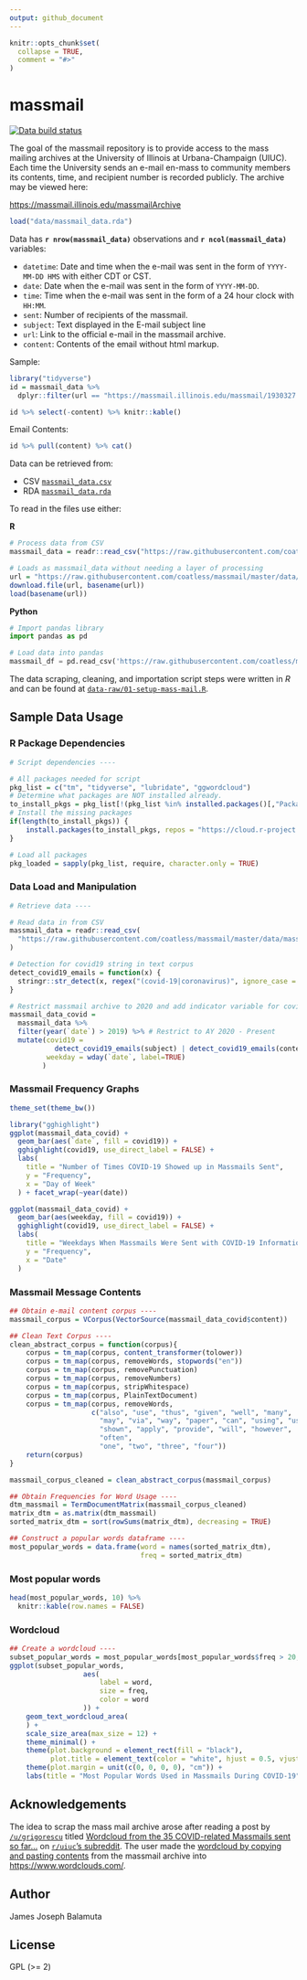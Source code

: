 ```yaml
---
output: github_document
---
```


<!-- README.md is generated from README.Rmd. Please edit that file -->

```r
knitr::opts_chunk$set(
  collapse = TRUE,
  comment = "#>"
)
```

# massmail

<!-- badges: start -->
[![Data build status](https://github.com/coatless/massmail/workflows/data-refresh/badge.svg)](https://github.com/coatless/massmail/actions)
<!-- badges: end -->

The goal of the massmail repository is to provide access to the mass mailing 
archives at the University of Illinois at Urbana-Champaign (UIUC). Each time
the University sends an e-mail en-mass to community members its contents, 
time, and recipient number is recorded publicly. The archive may be viewed 
here:

<https://massmail.illinois.edu/massmailArchive>

```r
load("data/massmail_data.rda")
```

Data has **`r nrow(massmail_data)`** observations and **`r ncol(massmail_data)`** variables:

- `datetime`: Date and time when the e-mail was sent in the form of `YYYY-MM-DD HMS` 
  with either CDT or CST.
- `date`: Date when the e-mail was sent in the form of `YYYY-MM-DD`.
- `time`: Time when the e-mail was sent in the form of a 24 hour clock with `HH:MM`.
- `sent`: Number of recipients of the massmail.
- `subject`: Text displayed in the E-mail subject line
- `url`: Link to the official e-mail in the massmail archive.
- `content`: Contents of the email without html markup.

Sample:

```r
library("tidyverse")
id = massmail_data %>%
  dplyr::filter(url == "https://massmail.illinois.edu/massmail/1930327.html")

id %>% select(-content) %>% knitr::kable()
```

Email Contents:

```r
id %>% pull(content) %>% cat()
```


Data can be retrieved from:

- CSV [`massmail_data.csv`](data/massmail_data.csv)
- RDA [`massmail_data.rda`](data/massmail_data.rda)


To read in the files use either:

**R**

```r
# Process data from CSV
massmail_data = readr::read_csv("https://raw.githubusercontent.com/coatless/massmail/master/data/massmail_data.csv")

# Loads as massmail_data without needing a layer of processing
url = "https://raw.githubusercontent.com/coatless/massmail/master/data/massmail_data.rda"
download.file(url, basename(url))
load(basename(url))
```

**Python**

```python
# Import pandas library
import pandas as pd

# Load data into pandas
massmail_df = pd.read_csv('https://raw.githubusercontent.com/coatless/massmail/master/data/massmail_data.csv')
```

The data scraping, cleaning, and importation script steps were written in _R_
and can be found at [`data-raw/01-setup-mass-mail.R`](data-raw/01-setup-mass-mail.R).

## Sample Data Usage


### R Package Dependencies

```r
# Script dependencies ----

# All packages needed for script
pkg_list = c("tm", "tidyverse", "lubridate", "ggwordcloud")
# Determine what packages are NOT installed already.
to_install_pkgs = pkg_list[!(pkg_list %in% installed.packages()[,"Package"])]
# Install the missing packages
if(length(to_install_pkgs)) {
    install.packages(to_install_pkgs, repos = "https://cloud.r-project.org")
}

# Load all packages
pkg_loaded = sapply(pkg_list, require, character.only = TRUE)
```

### Data Load and Manipulation

```r
# Retrieve data ----

# Read data in from CSV
massmail_data = readr::read_csv(
  "https://raw.githubusercontent.com/coatless/massmail/master/data/massmail_data.csv"
)

# Detection for covid19 string in text corpus
detect_covid19_emails = function(x) { 
  stringr::str_detect(x, regex("(covid-19|coronavirus)", ignore_case = TRUE))
}

# Restrict massmail archive to 2020 and add indicator variable for covid19
massmail_data_covid =
  massmail_data %>%
  filter(year(`date`) > 2019) %>% # Restrict to AY 2020 - Present
  mutate(covid19 = 
           detect_covid19_emails(subject) | detect_covid19_emails(content),
         weekday = wday(`date`, label=TRUE)
        )
```

### Massmail Frequency Graphs

```r
theme_set(theme_bw())

library("gghighlight")
ggplot(massmail_data_covid) +
  geom_bar(aes(`date`, fill = covid19)) +
  gghighlight(covid19, use_direct_label = FALSE) +
  labs(
    title = "Number of Times COVID-19 Showed up in Massmails Sent",
    y = "Frequency",
    x = "Day of Week"
  ) + facet_wrap(~year(date))

ggplot(massmail_data_covid) +
  geom_bar(aes(weekday, fill = covid19)) +
  gghighlight(covid19, use_direct_label = FALSE) +
  labs(
    title = "Weekdays When Massmails Were Sent with COVID-19 Information",
    y = "Frequency",
    x = "Date"
  )
```

### Massmail Message Contents

```r
## Obtain e-mail content corpus ----
massmail_corpus = VCorpus(VectorSource(massmail_data_covid$content))

## Clean Text Corpus ----
clean_abstract_corpus = function(corpus){
    corpus = tm_map(corpus, content_transformer(tolower))
    corpus = tm_map(corpus, removeWords, stopwords("en"))
    corpus = tm_map(corpus, removePunctuation)
    corpus = tm_map(corpus, removeNumbers)
    corpus = tm_map(corpus, stripWhitespace)
    corpus = tm_map(corpus, PlainTextDocument)
    corpus = tm_map(corpus, removeWords,
                    c("also", "use", "thus", "given", "well", "many",
                      "may", "via", "way", "paper", "can", "using", "used",
                      "shown", "apply", "provide", "will", "however",
                      "often",
                      "one", "two", "three", "four"))
    return(corpus)
}

massmail_corpus_cleaned = clean_abstract_corpus(massmail_corpus)

## Obtain Frequencies for Word Usage ----
dtm_massmail = TermDocumentMatrix(massmail_corpus_cleaned)
matrix_dtm = as.matrix(dtm_massmail)
sorted_matrix_dtm = sort(rowSums(matrix_dtm), decreasing = TRUE)

## Construct a popular words dataframe ----
most_popular_words = data.frame(word = names(sorted_matrix_dtm),
                                freq = sorted_matrix_dtm)

```

### Most popular words

```r
head(most_popular_words, 10) %>%
  knitr::kable(row.names = FALSE)
```

### Wordcloud

```r
## Create a wordcloud ---- 
subset_popular_words = most_popular_words[most_popular_words$freq > 20, ]
ggplot(subset_popular_words,
                  aes(
                      label = word,
                      size = freq,
                      color = word
                  )) +
    geom_text_wordcloud_area(
    ) +
    scale_size_area(max_size = 12) +
    theme_minimal() +
    theme(plot.background = element_rect(fill = "black"),
          plot.title = element_text(color = "white", hjust = 0.5, vjust = -5, size = 16)) +
    theme(plot.margin = unit(c(0, 0, 0, 0), "cm")) +
    labs(title = "Most Popular Words Used in Massmails During COVID-19")
```



## Acknowledgements

The idea to scrap the mass mail archive arose after reading a post by
[`/u/grigorescu`](https://www.reddit.com/user/grigorescu/) titled [Wordcloud from the 35 COVID-related Massmails sent so far...](https://www.reddit.com/r/UIUC/comments/fudk9w/wordcloud_from_the_35_covidrelated_massmails_sent/)
on [`r/uiuc`'s subreddit](https://www.reddit.com/r/UIUC). The user made
the [wordcloud by copying and pasting contents](https://www.reddit.com/r/UIUC/comments/fudk9w/wordcloud_from_the_35_covidrelated_massmails_sent/fmc71es/) from the massmail archive into <https://www.wordclouds.com/>.

## Author

James Joseph Balamuta

## License

GPL (>= 2)